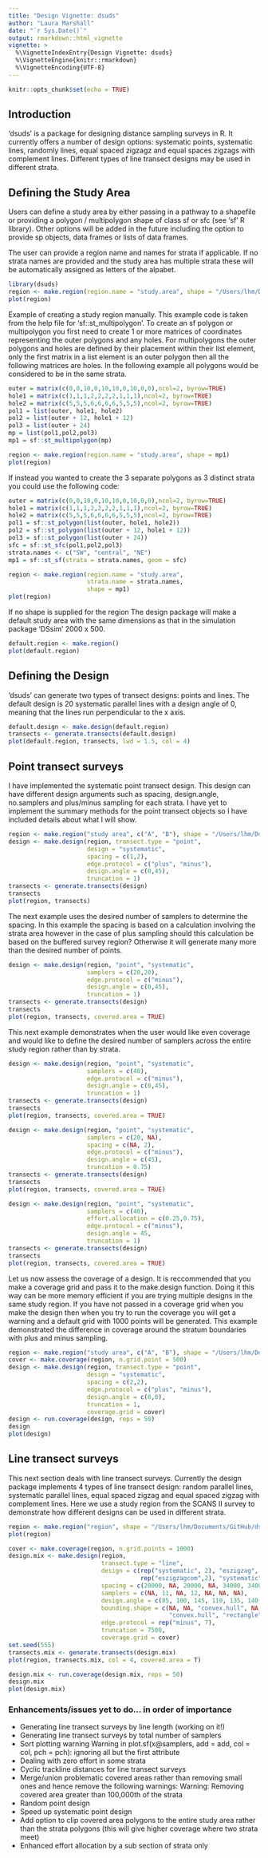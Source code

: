 ```yaml
---
title: "Design Vignette: dsuds"
author: "Laura Marshall"
date: "`r Sys.Date()`"
output: rmarkdown::html_vignette
vignette: >
  %\VignetteIndexEntry{Design Vignette: dsuds}
  %\VignetteEngine{knitr::rmarkdown}
  %\VignetteEncoding{UTF-8}
---
```



```r
knitr::opts_chunk$set(echo = TRUE)
```

## Introduction

'dsuds' is a package for designing distance sampling surveys in R. It currently offers a number of design options: systematic points, systematic lines, randomly lines, equal spaced zigzagz and equal spaces zigzags with complement lines. Different types of line transect designs may be used in different strata.

## Defining the Study Area

Users can define a study area by either passing in a pathway to a shapefile or providing a polygon / multipolygon shape of class sf or sfc (see 'sf' R library). Other options will be added in the future including the option to provide sp objects, data frames or lists of data frames.

The user can provide a region name and names for strata if applicable. If no strata names are provided and the study area has multiple strata these will be automatically assigned as letters of the alpabet.

```r
library(dsuds)
region <- make.region(region.name = "study.area", shape = "/Users/lhm/Documents/GitHub/dsuds/dsuds/inst/extdata/shape/strata.shp")
plot(region)
```

Example of creating a study region manually. This example code is taken from the help file for 'sf::st_multipolygon'. To create an sf polygon or multipolygon you first need to create 1 or more matrices of coordinates representing the outer polygons and any holes. For multipolygons the outer polygons and holes are defined by their placement within their list element, only the first matrix in a list element is an outer polygon then all the following matrices are holes. In the following example all polygons would be considered to be in the same strata.

```r
outer = matrix(c(0,0,10,0,10,10,0,10,0,0),ncol=2, byrow=TRUE)
hole1 = matrix(c(1,1,1,2,2,2,2,1,1,1),ncol=2, byrow=TRUE)
hole2 = matrix(c(5,5,5,6,6,6,6,5,5,5),ncol=2, byrow=TRUE)
pol1 = list(outer, hole1, hole2)
pol2 = list(outer + 12, hole1 + 12)
pol3 = list(outer + 24)
mp = list(pol1,pol2,pol3)
mp1 = sf::st_multipolygon(mp)

region <- make.region(region.name = "study.area", shape = mp1)
plot(region)
```


If instead you wanted to create the 3 separate polygons as 3 distinct strata you could use the following code:

```r
outer = matrix(c(0,0,10,0,10,10,0,10,0,0),ncol=2, byrow=TRUE)
hole1 = matrix(c(1,1,1,2,2,2,2,1,1,1),ncol=2, byrow=TRUE)
hole2 = matrix(c(5,5,5,6,6,6,6,5,5,5),ncol=2, byrow=TRUE)
pol1 = sf::st_polygon(list(outer, hole1, hole2))
pol2 = sf::st_polygon(list(outer + 12, hole1 + 12))
pol3 = sf::st_polygon(list(outer + 24))
sfc = sf::st_sfc(pol1,pol2,pol3)
strata.names <- c("SW", "central", "NE")
mp1 = sf::st_sf(strata = strata.names, geom = sfc)

region <- make.region(region.name = "study.area", 
                      strata.name = strata.names, 
                      shape = mp1)
plot(region)
```

If no shape is supplied for the region The design package will make a default study area with the same dimensions as that in the simulation package 'DSsim' 2000 x 500.

```r
default.region <- make.region()
plot(default.region)
```


\newpage

## Defining the Design

'dsuds' can generate two types of transect designs: points and lines. The default design is 20 systematic parallel lines with a design angle of 0, meaning that the lines run perpendicular to the x axis. 

```r
default.design <- make.design(default.region)
transects <- generate.transects(default.design)
plot(default.region, transects, lwd = 1.5, col = 4)

```

\newpage

## Point transect surveys

I have implemented the systematic point transect design. This design can have different design arguments such as spacing, design.angle, no.samplers and  plus/minus sampling for each strata. I have yet to implement the summary methods for the point transect objects so I have included details about what I will show.

```r

region <- make.region("study area", c("A", "B"), shape = "/Users/lhm/Documents/Work/design package/sf investigations/strata.shp")
design <- make.design(region, transect.type = "point", 
                      design = "systematic", 
                      spacing = c(1,2), 
                      edge.protocol = c("plus", "minus"), 
                      design.angle = c(0,45),
                      truncation = 1)
transects <- generate.transects(design)
transects
plot(region, transects)


```

\newpage

The next example uses the desired number of samplers to determine the spacing. In this example the spacing is based on a calculation involving the strata area however in the case of plus sampling should this calculation be based on the buffered survey region? Otherwise it will generate many more than the desired number of points.

```r

design <- make.design(region, "point", "systematic", 
                      samplers = c(20,20), 
                      edge.protocol = c("minus"), 
                      design.angle = c(0,45),
                      truncation = 1)
transects <- generate.transects(design)
transects
plot(region, transects, covered.area = TRUE)


```

This next example demonstrates when the user would like even coverage and would like to define the desired number of samplers across the entire study region rather than by strata.


```r

design <- make.design(region, "point", "systematic", 
                      samplers = c(40), 
                      edge.protocol = c("minus"),
                      design.angle = c(0,45),
                      truncation = 1)
transects <- generate.transects(design)
transects
plot(region, transects, covered.area = TRUE)


```

```r

design <- make.design(region, "point", "systematic", 
                      samplers = c(20, NA),
                      spacing = c(NA, 2),
                      edge.protocol = c("minus"), 
                      design.angle = c(45),
                      truncation = 0.75)
transects <- generate.transects(design)
transects
plot(region, transects, covered.area = TRUE)


```
```r

design <- make.design(region, "point", "systematic", 
                      samplers = c(40),
                      effort.allocation = c(0.25,0.75),
                      edge.protocol = c("minus"), 
                      design.angle = 45,
                      truncation = 1)
transects <- generate.transects(design)
transects
plot(region, transects, covered.area = TRUE)


```


Let us now assess the coverage of a design. It is reccommended that you make a coverage grid and pass it to the make.design function. Doing it this way can be more memory efficient if you are trying multiple designs in the same study region. If you have not passed in a coverage grid when you make the design then when you try to run the coverage you will get a warning and a default grid with 1000 points will be generated. This example demonstrated the difference in coverage around the stratum boundaries with plus and minus sampling.

```r

region <- make.region("study area", c("A", "B"), shape = "/Users/lhm/Documents/Work/design package/sf investigations/strata.shp")
cover <- make.coverage(region, n.grid.point = 500)
design <- make.design(region, transect.type = "point", 
                      design = "systematic", 
                      spacing = c(2,2), 
                      edge.protocol = c("plus", "minus"), 
                      design.angle = c(0,0),
                      truncation = 1,
                      coverage.grid = cover)
design <- run.coverage(design, reps = 50)
design
plot(design)

```


\newpage

## Line transect surveys

This next section deals with line transect surveys. Currently the design package implements 4 types of line transect design: random parallel lines, systematic parallel lines, equal spaced zigzag and equal spaced zigzag with complement lines. Here we use a study region from the SCANS II survey to demonstrate how different designs can be used in different strata.

```r

region <- make.region("region", shape = "/Users/lhm/Documents/GitHub/dsuds/dsuds/inst/extdata/shape/strata.shp")
plot(region)

```


```r

cover <- make.coverage(region, n.grid.points = 1000)
design.mix <- make.design(region,
                          transect.type = "line",
                          design = c(rep("systematic", 2), "eszigzag", "random", 
                                     rep("eszigzagcom",2), "systematic"),
                          spacing = c(20000, NA, 20000, NA, 34000, 34000, 20000),
                          samplers = c(NA, 11, NA, 12, NA, NA, NA),
                          design.angle = c(85, 100, 145, 110, 135, 140, 150),
                          bounding.shape = c(NA, NA, "convex.hull", NA, 
                                             "convex.hull", "rectangle", NA),
                          edge.protocol = rep("minus", 7),
                          truncation = 7500,
                          coverage.grid = cover)
set.seed(555)
transects.mix <- generate.transects(design.mix)
plot(region, transects.mix, col = 4, covered.area = T)

```

```r

design.mix <- run.coverage(design.mix, reps = 50)
design.mix
plot(design.mix)

```


### Enhancements/issues yet to do... in order of importance

 - Generating line transect surveys by line length (working on it!)
 - Generating line transect surveys by total number of samplers
 - Sort plotting warning Warning in plot.sf(x@samplers, add = add, col = col, pch = pch): ignoring all but the first attribute
 - Dealing with zero effort in some strata
 - Cyclic trackline distances for line transect surveys
 - Merge/union problematic covered areas rather than removing small ones and hence remove the following warnings: Warning: Removing covered area greater than 100,000th of the strata 
 - Random point design
 - Speed up systematic point design
 - Add option to clip covered area polygons to the entire study area rather than the strata polygons (this will give higher coverage where two strata meet)
 - Enhanced effort allocation by a sub section of strata only




